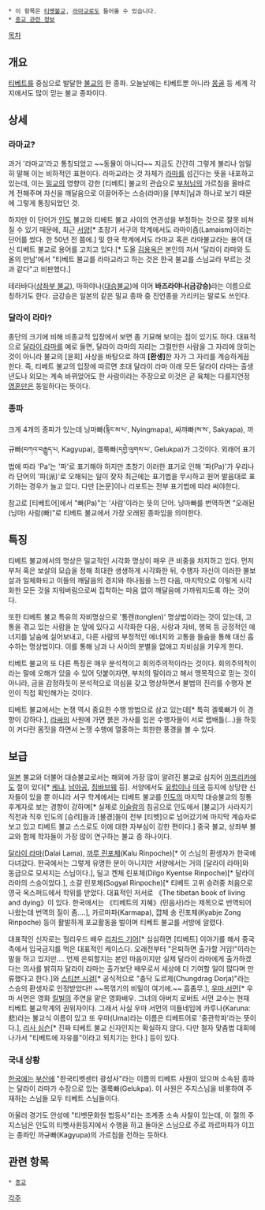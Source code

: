  * 이 항목은 [[티벳불교]], [[라마교]]로도 들어올 수 있습니다.
 * [[종교 관련 정보]]

[[목차]]
== 개요 ==
[[티베트]]를 중심으로 발달한 [[불교]]의 한 종파. 오늘날에는 티베트뿐 아니라 [[몽골]] 등 세계 각지에서도 많이 믿는 불교 종파이다. 

== 상세 ==
=== 라마교? ===
과거 '라마교'라고 통칭되었고 ~~동물이 아니다~~ 지금도 간간히 그렇게 불리나 엄밀히 말해 이는 비하적인 표현이다. 라마교라는 것 자체가 [[라마]]를 섬긴다는 뜻을 내포하고 있는데, 이는 [[밀교]]의 영향이 강한 [티베트] 불교의 관습으로 [[붓다|부처]]님의 가르침을 올바르게 전해주며 자신을 깨달음으로 이끌어주는 스승(라마)을 [부처]님과 하나로 보기 때문에 그렇게 통칭되었던 것. 

하지만 이 단어가 [[인도]] 불교와 티베트 불교 사이의 연관성을 부정하는 것으로 잘못 비쳐질 수 있기 때문에, 최근 [[서양]][* 초창기 서구의 학계에서도 라마이즘(Lamaism)이라는 단어를 썼다. 한 50년 전 쯤에.] 및 한국 학계에서도 라마교 혹은 라마불교라는 용어 대신 티베트 불교로 용어를 고치고 있다.[* 도올 [[김용옥]]은 본인의 저서 '달라이 라마와 도올의 만남'에서 "티베트 불교를 라마교라고 하는 것은 한국 불교를 스님교라 부르는 것과 같다"고 비판했다.]

테라바다([[상좌부 불교]]), 마하야나([[대승불교]])에 이어 '''바즈라야나(금강승)'''라는 이름으로 칭하기도 한다. 금강승은 일본의 같은 밀교 종파 중 진언종을 가리키는 말로도 쓰인다. 

=== 달라이 라마? ===
종단의 크기에 비해 비종교적 입장에서 보면 좀 기묘해 보이는 점이 있기도 하다. 대표적으로 [[달라이 라마]]를 예로 들면, 달라이 라마의 자리는 그럴만한 사람을 그 자리에 앉히는 것이 아니라 불교의 [윤회] 사상을 바탕으로 하여 '''[환생]'''한 자가 그 자리를 계승하게끔 한다. 즉, 티베트 불교의 입장에 따르면 초대 달라이 라마 이래 모든 달라이 라마는 출생년도나 외모는 계속 바뀌었어도 한 사람이라는 주장으로 이것은 곧 육체는 다를지언정 [[영혼]]만은 동일하다는 뜻이다.
=== 종파 ===
크게 4개의 종파가 있는데 닝마빠(རྙིང་མ་པ་, Nyingmapa), 싸꺄빠(ས་ས་, Sakyapa), 까규빠(བཀའ་བརྒྱུད་པ, Kagyupa), 겔룩빠(དགྱེ་ལུགས་པ་, Gelukpa)가 그것이다. 외래어 표기법에 따라 'Pa'는 '파'로 표기해야 하지만 초창기 이러한 표기로 인해 '파(Pa)'가 우리나라 단어의 '파(派)'로 오해되는 일이 잦자 최근에는 표기법을 무시하고 원어 발음대로 표기하는 경우가 늘고 있다. 다만 [논문]이나 리포트는 전부 표기법에 따라 써야한다.

참고로 [티베트어]에서 "빠(Pa)"는 '사람'이라는 뜻의 단어. 닝마빠를 번역하면 "오래된(닝마) 사람(빠)"로 티베트 불교에서 가장 오래된 종파임을 의미한다.

== 특징 ==
티베트 불교에서의 명상은 밀교적인 시각화 명상이 매우 큰 비중을 차지하고 있다. 먼저 부처 혹은 보살의 모습을 정해 최대한 생생하게 시각화한 뒤, 수행자 자신이 이러한 불보살과 일체화되고 이들의 깨달음의 경지와 하나됨을 느낀 다음, 마지막으로 이렇게 시각화한 모든 것을 지워버림으로써 집착하는 마음 없이 깨달음에 가까워지도록 하는 것이다. 

또한 티베트 불교 특유의 자비명상으로 '통렌(tonglen)' 명상법이라는 것이 있는데, 고통을 겪고 있는 사람을 눈 앞에 있다고 시각화한 다음, 사랑과 자비, 행복 등 긍정적인 에너지를 날숨에 실어보내고, 다른 사람의 부정적인 에너지와 고통을 들숨을 통해 대신 흡수하는 명상법이다. 이를 통해 남과 나 사이의 분별을 없애고 자비심을 키우게 한다. 

티베트 불교의 또 다른 특징은 매우 분석적이고 회의주의적이라는 것이다. 회의주의적이라는 말에 오해가 있을 수 있어 덧붙이자면, 부처의 말이라고 해서 맹목적으로 믿는 것이 아니라, 금을 감정하듯이 분석적으로 의심을 갖고 명상하면서 불법의 진리를 수행자 본인이 직접 확인해가는 것이다. 

티베트 불교에서는 논쟁 역시 중요한 수행 방법으로 삼고 있는데[* 특히 겔룩빠가 이 경향이 강하다.], [[라싸]]의 사원에 가면 붉은 가사를 입은 수행자들이 서로 랩배틀(...)을 하듯이 커다란 몸짓을 하면서 논쟁 수행에 열중하는 희한한 풍경을 볼 수 있다.   

== 보급 ==
[[일본]] 불교와 더불어 대승불교로서는 해외에 가장 많이 알려진 불교로 심지어 [[아프리카]]에도 절이 있다[* [[케냐]], [[남아공]], [[짐바브웨]] 등]. 서양에서도 [[유럽]]이나 [[미국]] 등지에 상당한 신자들이 있을 뿐 아니라 서구 학계에서는 티베트 불교를 [[인도]]의 마지막 대승불교의 정통 후계자로 보는 경향이 강하며[* 실제로 [[이슬람]]의 침공으로 인도에서 [불교]가 사라지기 직전과 직후 인도의 [승려]들과 [불경]들이 전부 [티벳]으로 넘어갔기에 마지막 계승자로 보고 있고 티베트 불교 스스로도 이에 대한 자부심이 강한 편이다.] 중국 불교, 상좌부 불교와 함께 학자들이 가장 많이 연구하는 불교 중 하나이다.

[[달라이 라마]](Dalai Lama), [[까루 린포체]](Kalu Rinpoche)[* 이 스님의 환생자가 한국에 다녀갔다. 한국에서는 그렇게 유명한 분이 아니지만 서양에서는 거의 [달라이 라마]와 동급으로 모셔지는 스님이다.], 딜고 켄체 린포체(Dilgo Kyentse Rinpoche)[* 달라이 라마의 스승이었다.], 소걀 린포체(Sogyal Rinpoche)[* 티베트 고위 승려중 처음으로 영국 옥스퍼드에서 학위를 받았다. 대표적인 저서로 《The tibetan book of living and dying》이 있다. 한국에서는 《티베트의 지혜》(민음사)라는 제목으로 번역되어 나왔는데 번역의 질이 좀….], 카르마파(Karmapa), 꺕제 송 린포체(Kyabje Zong Rinpoche) 등이 활발하게 포교활동을 벌이며 티베트 불교를 서방에 알렸다. 

대표적인 신자로는 헐리우드 배우 [[리차드 기어]][* 심심하면 [티베트] 이야기를 해서 중국측에서 입국금지를 먹은 대표적인 케이스다. 오래전부터 "은퇴하면 출가할 거임!"이라는 말을 하고 있지만…. 언제 은퇴할지는 본인 마음이지만 실제 달라이 라마에게 출가하겠다는 의사를 밝히자 달라이 라마는 출가보단 배우로서 세상에 더 기여할 일이 많다며 만류했다고 한다.]와 [[스티븐 시걸]][* 공식적으로 "충닥 도르제(Chungdrag Dorja)"라는 스승의 환생자로 인정받았다!! ~~목꺾기의 비밀이 여기에.~~ 흠좀무.], [[우마 서먼]][* 우마 서먼은 영화 [[킬빌]]의 주연을 맡은 영화배우. 그녀의 아버지 로버트 서먼 교수는 현재 티베트 불교학계의 권위자이다. 그래서 사실 우마 서먼의 미들네임에 카루나(Karuna: 悲)라는 불교식 이름이 있고 또 우마(Uma)라는 이름은 티베트어로 '중관학파'라는 뜻이다.], [[리사 심슨]][* 진짜 티베트 불교 신자인지는 확실하지 않다. 다만 철자 맞춤법 대회에 나가서 "티베트에 자유를"이라고 외치기는 한다.] 등이 있다.
=== 국내 상황 ===
[[한국]]에는 [[부산]]에 "한국티벳센터 광성사"라는 이름의 티베트 사원이 있으며 소속된 종파는 달라이 라마가 수장으로 있는 겔룩빠(Gelukpa). 이 사원은 주지스님을 비롯하여 주재하는 스님들 모두 티베트 스님들이다.
 
아울러 경기도 안성에 "티벳문화원 법등사"라는 조계종 소속 사찰이 있는데, 이 절의 주지스님은 인도의 티벳사원등지에서 수행을 하고 돌아온 스님으로 주로 까르마파가 이끄는 종파인 까규빠(Kagyupa)의 가르침을 전하는 듯하다.

== 관련 항목 ==
 * [[종교]]

[[각주]]
